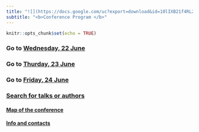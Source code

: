 ```yaml
---
title: "![](https://docs.google.com/uc?export=download&id=10lIXB21f4RL2I_xAwnGAqPaehNFmnV1_){width=100% height=100%}"
subtitle: "<b>Conference Program </b>"
---
```


```r
knitr::opts_chunk$set(echo = TRUE)
```

<!-- id1<-"10lIXB21f4RL2I_xAwnGAqPaehNFmnV1_" -->
<!-- id2<-"10ulozhk5ySLTvtL_gd6RjH8SeM9U5qu8" -->
<!-- ![](https://docs.google.com/uc?export=download&id=10lIXB21f4RL2I_xAwnGAqPaehNFmnV1_){width=50% height=50%} -->

<h3>Go to [Wednesday, 22 June](22j.html) </h3>
<h3>Go to [Thurday, 23 June](23j.html) </h3>
<h3>Go to [Friday, 24 June](24j.html) </h3>
<h3> [Search for talks or authors](search.html) </h3>
<h4> [Map of the conference](map.html) </h4>
<h4> [Info and contacts](info.html) </h4>
